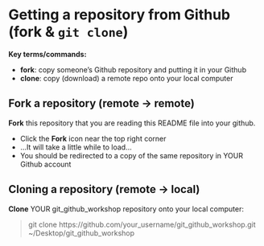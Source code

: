 # Getting a repository from Github (fork & `git clone`)

**Key terms/commands:**

* **fork**: copy someone's Github repository and putting it in your Github 
* **clone**: copy (download) a remote repo onto your local computer 

## Fork a repository (remote -> remote)

**Fork** this repository that you are reading this README file into your github.

* Click the **Fork** icon near the top right corner 
* ...It will take a little while to load...
* You should be redirected to a copy of the same repository in YOUR Github account

## Cloning a repository (remote -> local)

**Clone** YOUR git_github_workshop repository onto your local computer: 

> git clone https://github.com/your_username/git_github_workshop.git ~/Desktop/git_github_workshop
